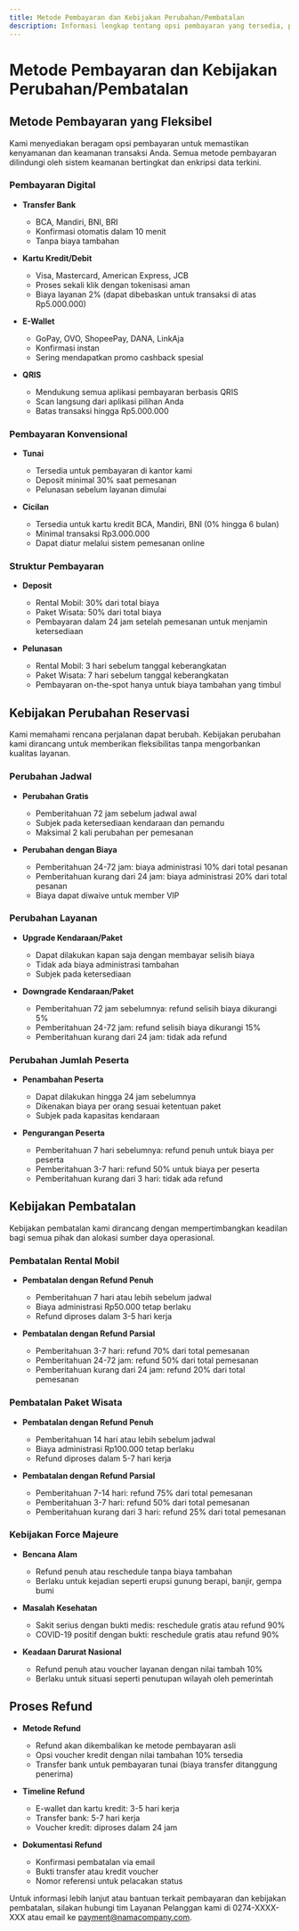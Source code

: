 ```yaml
---
title: Metode Pembayaran dan Kebijakan Perubahan/Pembatalan
description: Informasi lengkap tentang opsi pembayaran yang tersedia, prosedur perubahan, dan ketentuan pembatalan untuk layanan rental mobil dan paket wisata di Yogyakarta
---
```


# Metode Pembayaran dan Kebijakan Perubahan/Pembatalan

## Metode Pembayaran yang Fleksibel

Kami menyediakan beragam opsi pembayaran untuk memastikan kenyamanan dan keamanan transaksi Anda. Semua metode pembayaran dilindungi oleh sistem keamanan bertingkat dan enkripsi data terkini.

### Pembayaran Digital

- **Transfer Bank**
  - BCA, Mandiri, BNI, BRI
  - Konfirmasi otomatis dalam 10 menit
  - Tanpa biaya tambahan

- **Kartu Kredit/Debit**
  - Visa, Mastercard, American Express, JCB
  - Proses sekali klik dengan tokenisasi aman
  - Biaya layanan 2% (dapat dibebaskan untuk transaksi di atas Rp5.000.000)

- **E-Wallet**
  - GoPay, OVO, ShopeePay, DANA, LinkAja
  - Konfirmasi instan
  - Sering mendapatkan promo cashback spesial

- **QRIS**
  - Mendukung semua aplikasi pembayaran berbasis QRIS
  - Scan langsung dari aplikasi pilihan Anda
  - Batas transaksi hingga Rp5.000.000

### Pembayaran Konvensional

- **Tunai**
  - Tersedia untuk pembayaran di kantor kami
  - Deposit minimal 30% saat pemesanan
  - Pelunasan sebelum layanan dimulai

- **Cicilan**
  - Tersedia untuk kartu kredit BCA, Mandiri, BNI (0% hingga 6 bulan)
  - Minimal transaksi Rp3.000.000
  - Dapat diatur melalui sistem pemesanan online

### Struktur Pembayaran

- **Deposit**
  - Rental Mobil: 30% dari total biaya
  - Paket Wisata: 50% dari total biaya
  - Pembayaran dalam 24 jam setelah pemesanan untuk menjamin ketersediaan

- **Pelunasan**
  - Rental Mobil: 3 hari sebelum tanggal keberangkatan
  - Paket Wisata: 7 hari sebelum tanggal keberangkatan
  - Pembayaran on-the-spot hanya untuk biaya tambahan yang timbul

## Kebijakan Perubahan Reservasi

Kami memahami rencana perjalanan dapat berubah. Kebijakan perubahan kami dirancang untuk memberikan fleksibilitas tanpa mengorbankan kualitas layanan.

### Perubahan Jadwal

- **Perubahan Gratis**
  - Pemberitahuan 72 jam sebelum jadwal awal
  - Subjek pada ketersediaan kendaraan dan pemandu
  - Maksimal 2 kali perubahan per pemesanan

- **Perubahan dengan Biaya**
  - Pemberitahuan 24-72 jam: biaya administrasi 10% dari total pesanan
  - Pemberitahuan kurang dari 24 jam: biaya administrasi 20% dari total pesanan
  - Biaya dapat diwaive untuk member VIP

### Perubahan Layanan

- **Upgrade Kendaraan/Paket**
  - Dapat dilakukan kapan saja dengan membayar selisih biaya
  - Tidak ada biaya administrasi tambahan
  - Subjek pada ketersediaan

- **Downgrade Kendaraan/Paket**
  - Pemberitahuan 72 jam sebelumnya: refund selisih biaya dikurangi 5%
  - Pemberitahuan 24-72 jam: refund selisih biaya dikurangi 15%
  - Pemberitahuan kurang dari 24 jam: tidak ada refund

### Perubahan Jumlah Peserta

- **Penambahan Peserta**
  - Dapat dilakukan hingga 24 jam sebelumnya
  - Dikenakan biaya per orang sesuai ketentuan paket
  - Subjek pada kapasitas kendaraan

- **Pengurangan Peserta**
  - Pemberitahuan 7 hari sebelumnya: refund penuh untuk biaya per peserta
  - Pemberitahuan 3-7 hari: refund 50% untuk biaya per peserta
  - Pemberitahuan kurang dari 3 hari: tidak ada refund

## Kebijakan Pembatalan

Kebijakan pembatalan kami dirancang dengan mempertimbangkan keadilan bagi semua pihak dan alokasi sumber daya operasional.

### Pembatalan Rental Mobil

- **Pembatalan dengan Refund Penuh**
  - Pemberitahuan 7 hari atau lebih sebelum jadwal
  - Biaya administrasi Rp50.000 tetap berlaku
  - Refund diproses dalam 3-5 hari kerja

- **Pembatalan dengan Refund Parsial**
  - Pemberitahuan 3-7 hari: refund 70% dari total pemesanan
  - Pemberitahuan 24-72 jam: refund 50% dari total pemesanan
  - Pemberitahuan kurang dari 24 jam: refund 20% dari total pemesanan

### Pembatalan Paket Wisata

- **Pembatalan dengan Refund Penuh**
  - Pemberitahuan 14 hari atau lebih sebelum jadwal
  - Biaya administrasi Rp100.000 tetap berlaku
  - Refund diproses dalam 5-7 hari kerja

- **Pembatalan dengan Refund Parsial**
  - Pemberitahuan 7-14 hari: refund 75% dari total pemesanan
  - Pemberitahuan 3-7 hari: refund 50% dari total pemesanan
  - Pemberitahuan kurang dari 3 hari: refund 25% dari total pemesanan

### Kebijakan Force Majeure

- **Bencana Alam**
  - Refund penuh atau reschedule tanpa biaya tambahan
  - Berlaku untuk kejadian seperti erupsi gunung berapi, banjir, gempa bumi

- **Masalah Kesehatan**
  - Sakit serius dengan bukti medis: reschedule gratis atau refund 90%
  - COVID-19 positif dengan bukti: reschedule gratis atau refund 90%

- **Keadaan Darurat Nasional**
  - Refund penuh atau voucher layanan dengan nilai tambah 10%
  - Berlaku untuk situasi seperti penutupan wilayah oleh pemerintah

## Proses Refund

- **Metode Refund**
  - Refund akan dikembalikan ke metode pembayaran asli
  - Opsi voucher kredit dengan nilai tambahan 10% tersedia
  - Transfer bank untuk pembayaran tunai (biaya transfer ditanggung penerima)

- **Timeline Refund**
  - E-wallet dan kartu kredit: 3-5 hari kerja
  - Transfer bank: 5-7 hari kerja
  - Voucher kredit: diproses dalam 24 jam

- **Dokumentasi Refund**
  - Konfirmasi pembatalan via email
  - Bukti transfer atau kredit voucher
  - Nomor referensi untuk pelacakan status

Untuk informasi lebih lanjut atau bantuan terkait pembayaran dan kebijakan pembatalan, silakan hubungi tim Layanan Pelanggan kami di 0274-XXXX-XXX atau email ke payment@namacompany.com.
